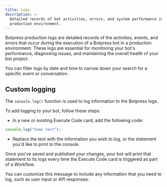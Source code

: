 ```yaml
---
title: Logs
description: >-
  Detailed records of bot activities, errors, and system performance in a
  production environment.
---
```


Botpress production logs are detailed records of the activities, events, and errors that occur during the execution of a Botpress bot in a production environment. These logs are essential for monitoring your bot's performance, diagnosing issues, and maintaining the overall health of your bot project.

You can filter logs by date and time to narrow down your search for a specific event or conversation.

## Custom logging

The `console.log()` function is used to log information to the Botpress logs.

To add logging to your bot, follow these steps:

* In a new or existing Execute Code card, add the following code:

```typescript
console.log("Some text");
```

* Replace the text with the information you wish to log, or the statement you'd like to print to the console.

Once you've saved and published your changes, your bot will print that statement to its logs every time the Execute Code card is triggered as part of a Workflow.

You can customize this message to include any information that you need to log, such as user input or API responses.
